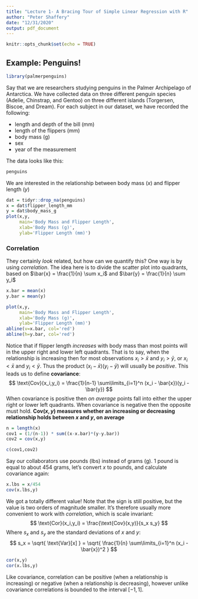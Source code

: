 ```yaml
---
title: "Lecture 1- A Bracing Tour of Simple Linear Regression with R"
author: "Peter Shaffery"
date: "12/31/2020"
output: pdf_document
---
```


```r
knitr::opts_chunk$set(echo = TRUE)

```

## Example: Penguins!
<!--
![](https://www.chimuadventures.com/blog/wp-content/uploads/2016/04/Chinstrap_Penguins_shutterstock_142890634.jpg)
-->

```r
library(palmerpenguins)
```
Say that we are researchers studying penguins in the Palmer Archipelago of Antarctica. We have collected data on three different penguin species (Adelie, Chinstrap, and Gentoo) on three different islands (Torgersen, Biscoe, and Dream). For each subject in our dataset, we have recorded the following:

* length and depth of the bill (mm)
* length of the flippers (mm)
* body mass (g)
* sex
* year of the measurement

The data looks like this:
```r
penguins
```

We are interested in the relationship between body mass ($x$) and flipper length ($y$)
```r
dat = tidyr::drop_na(penguins)
x = dat$flipper_length_mm
y = dat$body_mass_g
plot(x,y,
     main='Body Mass and Flipper Length',
     xlab='Body Mass (g)',
     ylab='Flipper Length (mm)')
```

### Correlation
They certainly *look* related, but how can we quantify this? One way is by using *correlation*. The idea here is to divide the scatter plot into quadrants, based on $\bar{x} = \frac{1}{n} \sum x_i$ and $\bar{y} = \frac{1}{n} \sum y_i$ 
```r
x.bar = mean(x)
y.bar = mean(y)

plot(x,y,
     main='Body Mass and Flipper Length',
     xlab='Body Mass (g)',
     ylab='Flipper Length (mm)')
abline(v=x.bar, col='red')
abline(h=y.bar, col='red')
```

Notice that if flipper length *increases* with body mass than most points will in the upper right and lower left quadrants. That is to say, when the relationship is increasing then for most observations $x_i>\bar{x}$ and $y_i>\bar{y}$, or $x_i<\bar{x}$ and $y_i<\bar{y}$. Thus the product $(x_i - \bar{x})(y_i - \bar{y})$ will usually be *positive*. This leads us to define **covariance**:
$$
\text{Cov}(x_i,y_i) = \frac{1}{n-1} \sum\limits_{i=1}^n (x_i - \bar{x})(y_i - \bar{y})
$$
When covariance is positive then *on average* points fall into either the upper right or lower left quadrants. When covariance is negative then the opposite must hold. **Cov$(x,y)$ measures whether an increasing or decreasing relationship holds between $x$ and $y$, on average**

```r
n = length(x)
cov1 = (1/(n-1)) * sum((x-x.bar)*(y-y.bar))
cov2 = cov(x,y)

c(cov1,cov2)
```
Say our collaborators use pounds (lbs) instead of grams (g). 1 pound is equal to about 454 grams, let's convert $x$ to pounds, and calculate covariance again:
```r
x.lbs = x/454
cov(x.lbs,y)
```
We got a totally different value! Note that the sign is still positive, but the value is two orders of magnitude smaller. It's therefore usually more convenient to work with *correlation*, which is scale invariant:
$$
\text{Cor}(x_i,y_i) = \frac{\text{Cov}(x,y)}{s_x s_y}
$$
Where $s_x$ and $s_y$ are the standard deviations of $x$ and $y$:
$$
s_x = \sqrt{ \text{Var}[x] } = \sqrt{ \frac{1}{n} \sum\limits_{i=1}^n (x_i - \bar{x})^2 }
$$


```r
cor(x,y)
cor(x.lbs,y)
```
Like covariance, correlation can be positive (when a relationship is increasing) or negative (when a relationship is decreasing), however unlike covariance correlations is bounded to the interval $[-1,1]$.

